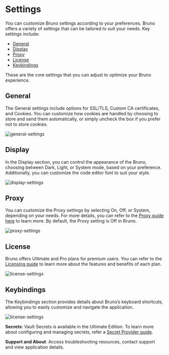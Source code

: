# Settings

You can customize Bruno settings according to your preferences. Bruno offers a variety of settings that can be tailored to suit your needs. Key settings include:

- [General](#general)
- [Display](#display)
- [Proxy](#proxy)
- [License](#license)
- [Keybindings](#keybindings)

These are the core settings that you can adjust to optimize your Bruno experience.

## General

The General settings include options for SSL/TLS, Custom CA certificates, and Cookies. You can customize how cookies are handled by choosing to store and send them automatically, or simply uncheck the box if you prefer not to store cookies.

![general-settings](/screenshots/get-started/config/settings/general-settings.webp)

## Display

In the Display section, you can control the appearance of the Bruno, choosing between Dark, Light, or System mode, based on your preference. Additionally, you can customize the code editor font to suit your style.

![display-settings](/screenshots/get-started/config/settings/display-settings.webp)

## Proxy

You can customize the Proxy settings by selecting On, Off, or System, depending on your needs. For more details, you can refer to the [Proxy guide here](./proxy-config.mdx) to learn more. By default, the Proxy setting is Off in Bruno.

![proxy-settings](/screenshots/get-started/config/settings/proxy-settings.webp)

## License

Bruno offers Ultimate and Pro plans for premium users. You can refer to the [Licensing guide](/license-management/overview.mdx) to learn more about the features and benefits of each plan.

![license-settings](/screenshots/get-started/config/settings/license-settings.webp)

## Keybindings

The Keybindings section provides details about Bruno’s keyboard shortcuts, allowing you to easily customize and navigate the application.

![license-settings](/screenshots/get-started/config/settings/key-settings.webp)

**Secrets**: Vault Secrets is available in the Ultimate Edition. To learn more about configuring and managing secrets, refer a [Secret Provider guide](/secrets-management/hashicorp-vault/adding-a-secret-provider).

**Support and About**: Access troubleshooting resources, contact support and view application details.
